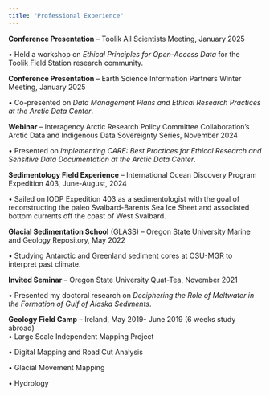 ```yaml
---
title: "Professional Experience"
---
```


**Conference Presentation** – Toolik All Scientists Meeting, January 2025

• Held a workshop on *Ethical Principles for Open-Access Data* for the Toolik Field Station research community.

**Conference Presentation** – Earth Science Information Partners Winter Meeting, January 2025

• Co-presented on *Data Management Plans and Ethical Research Practices at the Arctic Data Center*.

**Webinar** – Interagency Arctic Research Policy Committee Collaboration’s Arctic Data and Indigenous Data Sovereignty Series, November 2024

• Presented on *Implementing CARE: Best Practices for Ethical Research and Sensitive Data Documentation at the Arctic Data Center*.

**Sedimentology Field Experience** – International Ocean Discovery Program Expedition 403, June-August, 2024

• Sailed on IODP Expedition 403 as a sedimentologist with the goal of reconstructing the paleo Svalbard-Barents Sea Ice Sheet and associated bottom currents off the coast of West Svalbard.

**Glacial Sedimentation School** (GLASS) – Oregon State University Marine and Geology Repository, May 2022

• Studying Antarctic and Greenland sediment cores at OSU-MGR to interpret past climate.

**Invited Seminar** – Oregon State University Quat-Tea, November 2021

• Presented my doctoral research on *Deciphering the Role of Meltwater in the Formation of Gulf of Alaska Sediments*.

**Geology Field Camp** – Ireland, May 2019- June 2019 (6 weeks study abroad)\
• Large Scale Independent Mapping Project

• Digital Mapping and Road Cut Analysis

• Glacial Movement Mapping

• Hydrology
